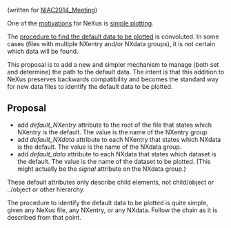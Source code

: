 (written for [[NIAC2014_Meeting]])

One of the [http://download.nexusformat.org/doc/html/motivations.html  motivations] for NeXus is [http://download.nexusformat.org/doc/html/motivations.html#simpleplotting  simple plotting].

The [http://download.nexusformat.org/doc/html/datarules.html#find-plottable-data procedure to find the default data to be plotted] is convoluted.  In some cases (files with multiple NXentry and/or NXdata groups), it is not certain which data will be found.

This proposal is to add a new and simpler mechanism to manage (both set and determine) the path to the default data.  The intent is that this addition to NeXus preserves backwards compatibility and becomes the standard way for new data files to identify the default data to be plotted.

== Proposal ==

* add ''default_NXentry'' attribute to the root of the file that states which NXentry is the default.  The value is the name of the NXentry group.
* add ''default_NXdata'' attribute to each NXentry that states which NXdata is the default.  The value is the name of the NXdata group.
* add ''default_data'' attribute to each NXdata that states which dataset is the default.  The value is the name of the dataset to be plotted.  (This might actually be the ''signal'' attribute on the NXdata group.)

These default attributes only describe child elements, not child/object or ../object or other hierarchy.

The procedure to identify the default data to be plotted is quite simple, given any NeXus file, any NXentry, or any NXdata.  Follow the chain as it is described from that point.